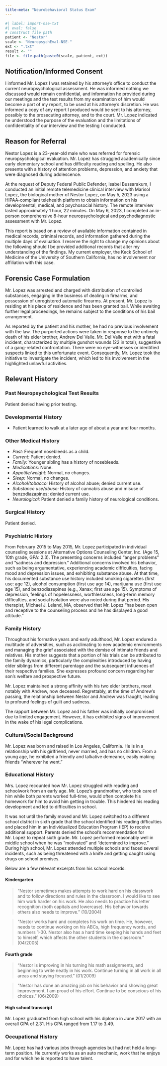 ```yaml
---
title-meta: "Neurobehavioral Status Exam"
---
```


```r
#| label: import-nse-txt
#| eval: false
# construct file path
patient <- "Nestor"
scale <- "NeuropsychEval-NSE-"
ext <- ".txt"
result <- ""
file <- file.path(paste0(scale, patient, ext))
```

## Notification/Informed Consent

I informed Mr. Lopez I was retained by his attorney's office to conduct the current neuropsychological assessment. He was informed nothing we discussed would remain confidential, and information he provided during our meetings and the test results from my examination of him would become a part of my report, to be used at his attorney's discretion. He was informed a copy of any report I produced would be sent to his attorney, possibly to the prosecuting attorney, and to the court. Mr. Lopez indicated he understood the purpose of the evaluation and the limitations of confidentiality of our interview and the testing I conducted.

## Reason for Referral

Nestor Lopez is a 23-year-old male who was referred for forensic neuropsychological evaluation. Mr. Lopez has struggled academically since early elementary school and has difficulty reading and spelling. He also presents with a history of attention problems, depression, and anxiety that were diagnosed during adolescence. 

At the request of Deputy Federal Public Defender, Isabel Bussarakum, I conducted an initial remote telemedicine clinical interview with Marisol Lopez, the biological mother of Nestor Lopez, on May 5, 2023 using a HIPAA-compliant telehealth platform to obtain information on his developmental, medical, and psychosocial history. The remote interview lasted approximately 1 hour, 22 minutes. On May 6, 2023, I completed an in-person comprehensive 8-hour neuropsychological and psychodiagnostic assessment with Mr. Lopez. 

This report is based on a review of available information contained in medical records, criminal records, and information gathered during the multiple days of evaluation. I reserve the right to change my opinions about the following should I be provided additional records that alter my understanding of the findings. My current employer, the Keck School of Medicine of the University of Southern California, has no involvement nor affiliation with this case.

## Forensic Case Formulation

Mr. Lopez was arrested and charged with distribution of controlled substances, engaging in the business of dealing in firearms, and possession of unregistered automatic firearms. At present, Mr. Lopez is residing at his place of residence and has been granted bail. While awaiting further legal proceedings, he remains subject to the conditions of his bail arrangement. 

As reported by the patient and his mother, he had no previous involvement with the law. The purported actions were taken in response to the untimely death of his elder brother, Andrew Del Valle. Mr. Del Valle met with a fatal incident, characterized by multiple gunshot wounds (22 in total), suggestive of a gang-related confrontation. There were no eye-witnesses or identified suspects linked to this unfortunate event. Consequently, Mr. Lopez took the initiative to investigate the incident, which led to his involvement in the highlighted unlawful activities.

## Relevant History

### Past Neuropsychological Test Results

Patient denied having prior testing.

### Developmental History

- Patient learned to walk at a later age of about a year and four months.

### Other Medical History

- _Past:_ Frequent nosebleeds as a child.
- _Current:_ Patient denied.
- _Family:_ Younger sibling has a history of nosebleeds.
- _Medications:_ None.
- _Appetite/weight:_ Normal, no changes.
- _Sleep:_ Normal, no changes.
- _Alcohol/tobacco:_ History of alcohol abuse; denied current use.
- _Substance use/abuse:_ History of cannabis abuse and misuse of benzodiazapines; denied current use.
- _Neurological:_ Patient denied a family history of neurological conditions.

### Surgical History

Patient denied.

### Psychiatric History

From February 2015 to May 2015, Mr. Lopez participated in individual counseling
sessions at Alternative Options Counseling Center, Inc. (Age 15, 10th grade,
GPA: 2.3). The presenting concerns included "anger problems" and "sadness and
depression." Additional concerns involved his behavior, such as being
argumentative, experiencing academic difficulties, facing mood and depression
issues, and exhibiting substance abuse. At that time, his documented substance
use history included smoking cigarettes (first use: age 12), alcohol consumption
(first use age 14), marijuana use (first use age 15), and benzodiazepines (e.g.,
Xanax; first use age 15). Symptoms of depression, feelings of hopelessness,
worthlessness, long-term memory difficulties, and social isolation were also
noted during that period. His therapist, Michael J. Leland, MA, observed that
Mr. Lopez "has been open and receptive to the counseling process and he has
displayed a good attitude."

### Family History

Throughout his formative years and early adulthood, Mr. Lopez endured a multitude of adversities, such as acclimating to new academic environments and managing the grief associated with the demise of intimate friends and relatives. His mother suggests that a portion of his trials can be attributed to the family dynamics, particularly the complexities introduced by having elder siblings from different parentage and the subsequent influences of their respective families. She expresses profound concern regarding her son's welfare and prospective future.

Mr. Lopez maintained a strong affinity with his two elder brothers, most notably with Andrew, now deceased. Regrettably, at the time of Andrew's passing, the relationship between Nestor and Andrew was fraught, leading to profound feelings of guilt and sadness.

The rapport between Mr. Lopez and his father was initially compromised due to limited engagement. However, it has exhibited signs of improvement in the wake of his legal complications.

### Cultural/Social Background

Mr. Lopez was born and raised in Los Angeles, California. He is in a relationship with his girlfriend, never married, and has no children. From a young age, he exhibited a friendly and talkative demeanor, easily making friends "wherever he went."

### Educational History

Mrs. Lopez recounted how Mr. Lopez struggled with reading
and schoolwork from an early age. Mr. Lopez's grandmother, who took care of him
while both parents worked full-time, would often complete his homework for him
to avoid him getting in trouble. This hindered his reading development and led
to difficulties in school.

It was not until the family moved and Mr. Lopez switched to a different school district in sixth grade that the school identified his reading difficulties and placed him in an Individualized Education Program (IEP) to receive additional support. Parents denied the school's recommendation for Mr. Lopez to repeat sixth grade. Mr. Lopez performed reasonably well in middle school when he was "motivated" and "determined to improve." During high school, Mr. Lopez attended multiple schools and faced several incidents, such as being threatened with a knife and getting caught using drugs on school premises.

Below are a few relevant excerpts from his school records: 

#### Kindergarten

> "Nestor sometimes makes attempts to work hard on his classwork and to follow
> directions and rules in the classroom. I would like to see him work harder on
> his work. He also needs to practice his letter recognition (both capitals and
> lowercase). His behavior towards others also needs to improve." (10/2004)

> "Nestor works hard and completes his work on time. He, however, needs to
> continue working on his ABCs, high frequency words, and numbers 1-30. Nestor
> also has a hard time keeping his hands and feet to himself, which affects the
> other students in the classroom." (04/2005)

#### Fourth grade

> "Nestor is improving in his turning his math assignments, and beginning to
> write neatly in his work. Continue turning in all work in all areas and
> staying focused." (01/2009)

> "Nestor has done an amazing job on his behavior and showing great improvement.
> I am proud of his effort. Continue to be conscious of his choices." (06/2009)

#### High school transcript

Mr. Lopez graduated from high school with his diploma in June 2017 with an
overall GPA of 2.31. His GPA ranged from 1.17 to 3.49.

### Occupational History

Mr. Lopez has had various jobs through agencies but had not held a long-term
position. He currently works as an auto mechanic, work that he enjoys and for which he is
reported to have talent. 
